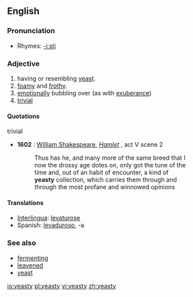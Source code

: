 ==English==

===Pronunciation===
* Rhymes: [[Rhymes:English:-iːsti|-iːsti]]

===Adjective===
{{en-adj|yeast|ier}}

# having or resembling [[yeast]].
# [[foamy]] and [[frothy]].
# [[emotionally]] bubbling over (as with [[exuberance]])
# [[trivial]]

====Quotations====
;trivial
* '''1602''' : [[w:William Shakespeare|William Shakespeare]], ''[[s:Hamlet|Hamlet]]'' , act V scene 2
*: Thus has he, and many more of the same breed that I
*: now the drossy age dotes on, only got the tune of the
*: time and, out of an habit of encounter, a kind of
*: '''yeasty''' collection, which carries them through and
*: through the most profane and winnowed opinions

====Translations====
{{top}}
* [[Interlingua]]: [[levaturose]]
* Spanish: [[levaduroso]], -a
{{bottom}}

===See also===
* [[fermenting]]
* [[leavened]]
* [[yeast]]

[[io:yeasty]]
[[pl:yeasty]]
[[vi:yeasty]]
[[zh:yeasty]]
